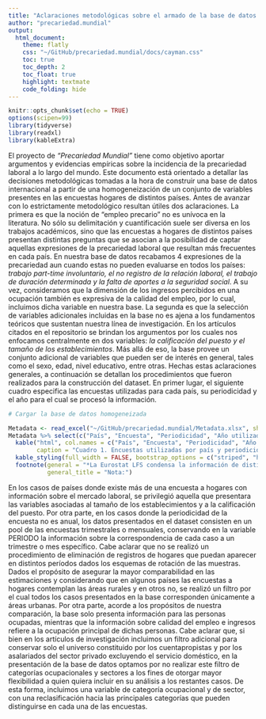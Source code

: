 ```yaml
---
title: "Aclaraciones metodológicas sobre el armado de la base de datos del proyecto Precariedad Mundial"
author: "precariedad.mundial"
output: 
  html_document:
    theme: flatly   
    css: "~/GitHub/precariedad.mundial/docs/cayman.css"
    toc: true
    toc_depth: 2
    toc_float: true
    highlight: textmate
    code_folding: hide
---
```


```r
knitr::opts_chunk$set(echo = TRUE)
options(scipen=99)
library(tidyverse)
library(readxl)
library(kableExtra)
```

El proyecto de *“Precariedad Mundial”* tiene como objetivo aportar argumentos y evidencias empíricas sobre la incidencia de la precariedad laboral a lo largo del mundo. Este documento está orientado a detallar las decisiones metodológicas tomadas a la hora de construir una base de datos internacional a partir de una homogeneización de un conjunto de variables presentes en las encuestas hogares de distintos países. Antes de avanzar con lo estrictamente metodológico resultan útiles dos aclaraciones. 
La primera es que la noción de “empleo precario” no es unívoca en la literatura. No sólo su delimitación y cuantificación suele ser diversa en los trabajos académicos, sino que las encuestas a hogares de distintos países presentan distintas preguntas que se asocian a la posibilidad de captar aquellas expresiones de la precariedad laboral que resultan más frecuentes en cada país. En nuestra base de datos recabamos 4 expresiones de la precariedad aun cuando estas no pueden evaluarse en todos los países: *trabajo part-time involuntario, el no registro de la relación laboral, el trabajo de duración determinada y la falta de aportes a la seguridad social*. A su vez, consideramos que la dimensión de los ingresos percibidos en una ocupación también es expresiva de la calidad del empleo, por lo cual, incluimos dicha variable en nuestra base.
La segunda es que la selección de variables adicionales incluidas en la base no es ajena a los fundamentos teóricos que sustentan nuestra línea de investigación. En los artículos citados en el repositorio se brindan los argumentos por los cuales nos enfocamos centralmente en dos variables: *la calificación del puesto y el tamaño de los establecimientos*. Más allá de eso, la base provee un conjunto adicional de variables que pueden ser de interés en general, tales como el sexo, edad, nivel educativo, entre otras.
Hechas estas aclaraciones generales, a continuación se detallan los procedimientos que fueron realizados para la construcción del dataset. En primer lugar, el siguiente cuadro especifica las encuestas utilizadas para cada país, su periodicidad y el año para el cual se procesó la información. 


```r
# Cargar la base de datos homogeneizada

Metadata <- read_excel("~/GitHub/precariedad.mundial/Metadata.xlsx", sheet = "Encuestas Utilizadas")
Metadata %>% select(c("País", "Encuesta", "Periodicidad", "Año utilizado")) %>%
  kable("html", col.names = c("País", "Encuesta", "Periodicidad", "Año utilizado"), 
        caption = "Cuadro 1. Encuestas utilizadas por país y periodicidad") %>%
  kable_styling(full_width = FALSE, bootstrap_options = c("striped", "hover", "condensed")) %>% 
  footnote(general = "*La Eurostat LFS condensa la información de distintos países: En nuestra base se encuentran todos los países con información para 2018: Grecia, Polonia, Italia, Portugal, España, Austria, Reino Unido, Países Bajos, Noruega, Francia, Dinamarca, Suecia y Alemania.",
           general_title = "Nota:")

```


En los casos de países donde existe más de una encuesta a hogares con información sobre el mercado laboral, se privilegió aquella que presentara las variables asociadas al tamaño de los establecimientos y a la calificación del puesto. Por otra parte, en los casos donde la periodicidad de la encuesta no es anual, los datos presentados en el dataset consisten en un pool de las encuestas trimestrales o mensuales, conservando en la variable PERIODO la información sobre la correspondencia de cada caso a un trimestre o mes específico. Cabe aclarar que no se realizó un procedimiento de eliminación de registros de hogares que puedan aparecer en distintos períodos dados los esquemas de rotación de las muestras. 
Dados el propósito de asegurar la mayor comparabilidad en las estimaciones y considerando que en algunos países las encuestas a hogares contemplan las áreas rurales y en otros no, se realizó un filtro por el cual todos los casos presentados en la base corresponden únicamente a áreas urbanas. Por otra parte, acorde a los propósitos de nuestra comparación, la base solo presenta información para las personas ocupadas, mientras que la información sobre calidad del empleo e ingresos refiere a la ocupación principal de dichas personas. 
Cabe aclarar que, si bien en los artículos de investigación incluimos un filtro adicional para conservar solo el universo constituido por los cuentapropistas y por los asalariados del sector privado excluyendo el servicio doméstico, en la presentación de la base de datos optamos por no realizar este filtro de categorías ocupacionales y sectores a los fines de otorgar mayor flexibilidad a quien quiera incluir en su análisis a los restantes casos. De esta forma, incluimos una variable de categoría ocupacional y de sector, con una reclasificación hacia las principales categorías que pueden distinguirse en cada una de las encuestas. 
